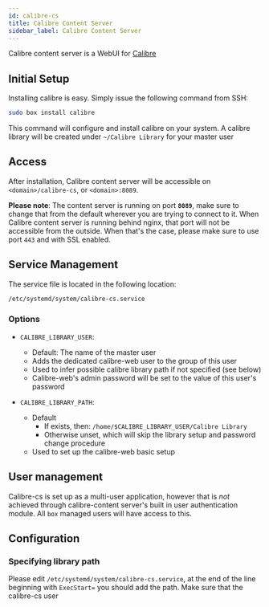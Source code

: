 ```yaml
---
id: calibre-cs
title: Calibre Content Server
sidebar_label: Calibre Content Server
---
```


Calibre content server is a WebUI for [Calibre](calibre.mdx)

## Initial Setup

Installing calibre is easy. Simply issue the following command from SSH:

```bash main
sudo box install calibre
```

This command will configure and install calibre on your system. A calibre library will be created under `~/Calibre Library` for your master user


## Access

After installation, Calibre content server will be accessible on `<domain>/calibre-cs`, or `<domain>:8089`.

**Please note**: The content server is running on port **`8089`**, make sure to change that from the default wherever you are trying to connect to it.
When Calibre content server is running behind nginx, that port will not be accessible from the outside. When that's the case, please make sure to use port `443` and with SSL enabled.


## Service Management

The service file is located in the following location:



```bash
/etc/systemd/system/calibre-cs.service
```


<SystemdTabs service="calibre-cs"/>

### Options

<InstallOptsWarning />

- `CALIBRE_LIBRARY_USER`:
  - Default: The name of the master user
  - Adds the dedicated calibre-web user to the group of this user
  - Used to infer possible calibre library path if not specified (see below)
  - Calibre-web's admin password will be set to the value of this user's password

- `CALIBRE_LIBRARY_PATH`:
   - Default
      - If exists, then: `/home/$CALIBRE_LIBRARY_USER/Calibre Library`
      - Otherwise unset, which will skip the library setup and password change procedure
   - Used to set up the calibre-web basic setup

## User management
Calibre-cs is set up as a multi-user application, however that is _not_ achieved through calibre-content server's built in user authentication module. All `box` managed users will have access to this.

## Configuration

### Specifying library path
Please edit `/etc/systemd/system/calibre-cs.service`, at the end of the line beginning with `ExecStart=` you should add the path. Make sure that the calibre-cs user 